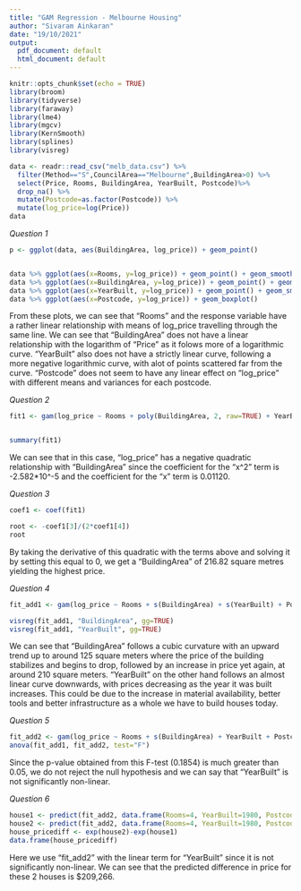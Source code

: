 ---
title: "GAM Regression - Melbourne Housing"
author: "Sivaram Ainkaran"
date: "19/10/2021"
output:
  pdf_document: default
  html_document: default
---

```{r setup, include=FALSE}
knitr::opts_chunk$set(echo = TRUE)
library(broom)
library(tidyverse)
library(faraway)
library(lme4)
library(mgcv)
library(KernSmooth)
library(splines)
library(visreg)
```

```{r, echo=FALSE, include=FALSE}


data <- readr::read_csv("melb_data.csv") %>%
  filter(Method=="S",CouncilArea=="Melbourne",BuildingArea>0) %>% 
  select(Price, Rooms, BuildingArea, YearBuilt, Postcode)%>%
  drop_na() %>%
  mutate(Postcode=as.factor(Postcode)) %>% 
  mutate(log_price=log(Price))
data

```
_Question 1_

```{r, warning=FALSE, echo=FALSE}
p <- ggplot(data, aes(BuildingArea, log_price)) + geom_point()


data %>% ggplot(aes(x=Rooms, y=log_price)) + geom_point() + geom_smooth()
data %>% ggplot(aes(x=BuildingArea, y=log_price)) + geom_point() + geom_smooth()
data %>% ggplot(aes(x=YearBuilt, y=log_price)) + geom_point() + geom_smooth()
data %>% ggplot(aes(x=Postcode, y=log_price)) + geom_boxplot() 

```
From these plots, we can see that "Rooms" and the response variable have a rather linear relationship with means of log_price travelling through the same line. We can see that "BuildingArea" does not have a linear relationship with the logarithm of "Price" as it folows more of a logarithmic curve. "YearBuilt" also does not have a strictly linear curve, following a more negative logarithmic curve, with alot of points scattered far from the curve. "Postcode" does not seem to have any linear effect on "log_price" with different means and variances for each postcode.



_Question 2_
```{r, echo=FALSE}

fit1 <- gam(log_price ~ Rooms + poly(BuildingArea, 2, raw=TRUE) + YearBuilt + Postcode, data=data)


summary(fit1)
```
We can see that in this case, "log_price" has a negative quadratic relationship with "BuildingArea" since the coefficient for the "x^2" term is -2.582*10^-5 and the coefficient for the "x" term is 0.01120. 

_Question 3_
```{r, echo=FALSE}
coef1 <- coef(fit1)

root <- -coef1[3]/(2*coef1[4])
root

```
By taking the derivative of this quadratic with the terms above and solving it by setting this equal to 0, we get a "BuildingArea" of 216.82 square metres yielding the highest price. 


_Question 4_


```{r, echo=FALSE}

fit_add1 <- gam(log_price ~ Rooms + s(BuildingArea) + s(YearBuilt) + Postcode, data=data)

visreg(fit_add1, "BuildingArea", gg=TRUE)
visreg(fit_add1, "YearBuilt", gg=TRUE)

```
We can see that "BuildingArea" follows a cubic curvature with an upward trend up to around 125 square meters where the price of the building stabilizes and begins to drop, followed by an increase in price yet again, at around 210 square meters. "YearBuilt" on the other hand follows an almost linear curve downwards, with prices decreasing as the year it was built increases. This could be due to the increase in material availability, better tools and better infrastructure as a whole we have to build houses today.  


_Question 5_
```{r, echo=FALSE}

fit_add2 <- gam(log_price ~ Rooms + s(BuildingArea) + YearBuilt + Postcode, data=data)
anova(fit_add1, fit_add2, test="F")

```

Since the p-value obtained from this F-test (0.1854) is much greater than 0.05, we do not reject the null hypothesis and we can say that "YearBuilt" is not significantly non-linear.


_Question 6_

```{r, echo=FALSE}

house1 <- predict(fit_add2, data.frame(Rooms=4, YearBuilt=1980, Postcode=3003, BuildingArea=200))
house2 <- predict(fit_add2, data.frame(Rooms=4, YearBuilt=1980, Postcode=3003, BuildingArea=250))
house_pricediff <- exp(house2)-exp(house1)
data.frame(house_pricediff)

```
Here we use "fit_add2" with the linear term for "YearBuilt" since it is not significantly non-linear. We can see that the predicted difference in price for these 2 houses is $209,266.


